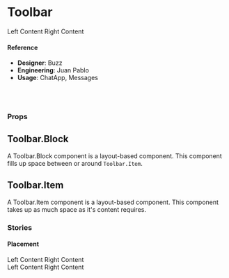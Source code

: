 
<Meta title="Components/Conversation/Toolbar" component={Toolbar} />

# Toolbar

<Preview>
  <Story name="default">
    <Toolbar
      shadow={boolean('shadow', false)}
      seamless={boolean('seamless', false)}
      theme={select(
        'Theme',
        {
          default: 'default',
          note: 'note',
        },
        'default'
      )}
    >
      <Toolbar.Item>Left Content</Toolbar.Item>
      <Toolbar.Item>Right Content</Toolbar.Item>
    </Toolbar>
  </Story>
</Preview>

#### Reference

- **Designer**: Buzz
- **Engineering**: Juan Pablo
- **Usage**: ChatApp, Messages

<br />
<br />

### Props

<Props of={Toolbar} />

## Toolbar.Block

A Toolbar.Block component is a layout-based component. This component fills up space between or around `Toolbar.Item`.

## Toolbar.Item

A Toolbar.Item component is a layout-based component. This component takes up as much space as it's content requires.

### Stories

#### Placement

<Preview>
  <Story name="Placement">
    <div>
      <Toolbar placement="top">
        <Toolbar.Item>Left Content</Toolbar.Item>
        <Toolbar.Item>Right Content</Toolbar.Item>
      </Toolbar>
      <br />
      <Toolbar placement="bottom">
        <Toolbar.Item>Left Content</Toolbar.Item>
        <Toolbar.Item>Right Content</Toolbar.Item>
      </Toolbar>
    </div>
  </Story>
</Preview>
